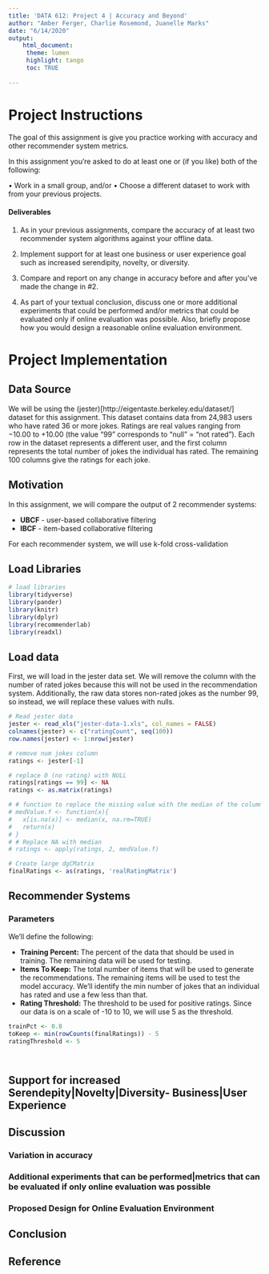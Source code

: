 ```yaml
---
title: 'DATA 612: Project 4 | Accuracy and Beyond'
author: "Amber Ferger, Charlie Rosemond, Juanelle Marks" 
date: "6/14/2020"
output: 
    html_document:
     theme: lumen
     highlight: tango
     toc: TRUE
    
---
```


# Project Instructions

The goal of this assignment is give you practice working with accuracy and other recommender system metrics.

In this assignment you’re asked to do at least one or (if you like) both of the following:

• Work in a small group, and/or
• Choose a different dataset to work with from your previous projects.

#### Deliverables

1. As in your previous assignments, compare the accuracy of at least two recommender system algorithms against your offline data.

2. Implement support for at least one business or user experience goal such as increased serendipity, novelty, or diversity.

3. Compare and report on any change in accuracy before and after you’ve made the change in #2.

4. As part of your textual conclusion, discuss one or more additional experiments that could be performed and/or metrics that could be evaluated only if online evaluation was possible. Also, briefly propose how you would design a reasonable online evaluation environment.

# Project Implementation




## Data Source
We will be using the (jester)[http://eigentaste.berkeley.edu/dataset/] dataset for this assignment. This dataset contains data from 24,983 users who have rated 36 or more jokes. Ratings are real values ranging from $-10.00$ to $+10.00$ (the value "99" corresponds to "null" = "not rated"). Each row in the dataset represents a different user, and the first column represents the total number of jokes the individual has rated. The remaining 100 columns give the ratings for each joke. 


## Motivation

In this assignment, we will compare the output of 2 recommender systems:

* **UBCF** - user-based collaborative filtering
* **IBCF** - item-based collaborative filtering

For each recommender system, we will use k-fold cross-validation 

## Load Libraries

```r
# load libraries
library(tidyverse)
library(pander)
library(knitr)
library(dplyr)
library(recommenderlab)
library(readxl)
```

## Load data

First, we will load in the jester data set. We will remove the column with the number of rated jokes because this will not be used in the recommendation system. Additionally, the raw data stores non-rated jokes as the number $99$, so instead, we will replace these values with nulls. 

```r
# Read jester data
jester <- read_xls("jester-data-1.xls", col_names = FALSE)
colnames(jester) <- c("ratingCount", seq(100))
row.names(jester) <- 1:nrow(jester)

# remove num jokes column
ratings <- jester[-1]

# replace 0 (no rating) with NULL
ratings[ratings == 99] <- NA
ratings <- as.matrix(ratings)

# # function to replace the missing value with the median of the column
# medValue.f <- function(x){
#   x[is.na(x)] <- median(x, na.rm=TRUE) 
#   return(x)
# }
# # Replace NA with median
# ratings <- apply(ratings, 2, medValue.f)

# Create large dgCMatrix
finalRatings <- as(ratings, 'realRatingMatrix')
```

## Recommender Systems

### Parameters

We'll define the following: 

* **Training Percent:** The percent of the data that should be used in training. The remaining data will be used for testing.
* **Items To Keep:** The total number of items that will be used to generate the recommendations. The remaining items will be used to test the model accuracy. We'll identify the min number of jokes that an individual has rated and use a few less than that. 
* **Rating Threshold:** The threshold to be used for positive ratings. Since our data is on a scale of -10 to 10, we will use 5 as the threshold. 
```r

trainPct <- 0.8
toKeep <- min(rowCounts(finalRatings)) - 5
ratingThreshold <- 5




```

## Support for increased Serendepity|Novelty|Diversity- Business|User Experience

## Discussion

### Variation in accuracy

### Additional experiments that can be performed|metrics that can be evaluated if only online evaluation was possible

### Proposed Design for Online Evaluation Environment

## Conclusion

## Reference

